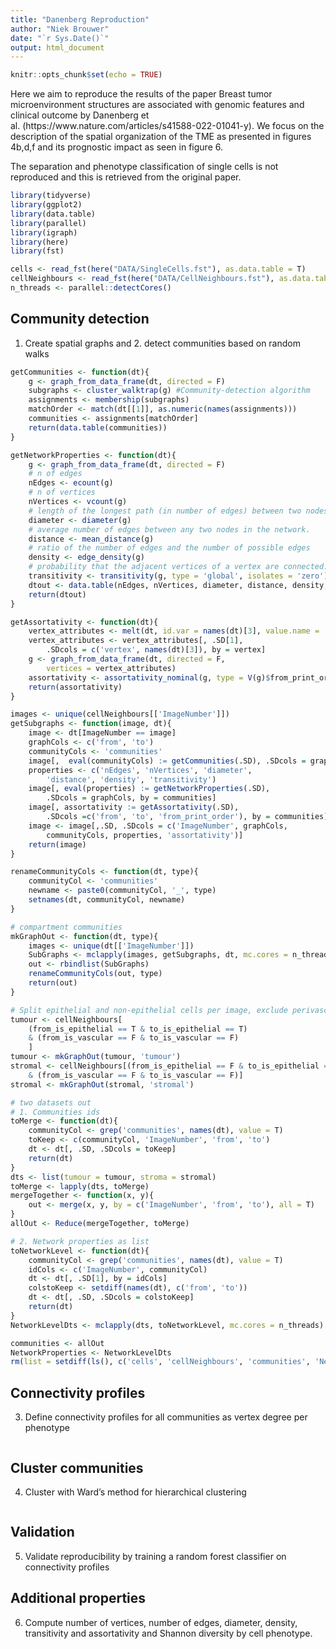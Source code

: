 ```yaml
---
title: "Danenberg Reproduction"
author: "Niek Brouwer"
date: "`r Sys.Date()`"
output: html_document
---
```


```r
knitr::opts_chunk$set(echo = TRUE)
```

Here we aim to reproduce the results of the paper Breast tumor microenvironment structures are associated with genomic features and clinical outcome by Danenberg et al. (https://www.nature.com/articles/s41588-022-01041-y).
We focus on the description of the spatial organization of the TME as presented in figures 4b,d,f and its prognostic impact as seen in figure 6.

The separation and phenotype classification of single cells is not reproduced and this is retrieved from the original paper.

```r
library(tidyverse)
library(ggplot2)
library(data.table)
library(parallel)
library(igraph)
library(here)
library(fst)

cells <- read_fst(here("DATA/SingleCells.fst"), as.data.table = T)
cellNeighbours <- read_fst(here("DATA/CellNeighbours.fst"), as.data.table = T)
n_threads <- parallel::detectCores()
```

## Community detection
1. Create spatial graphs and 2. detect communities based on random walks

```r

getCommunities <- function(dt){
	g <- graph_from_data_frame(dt, directed = F)
	subgraphs <- cluster_walktrap(g) #Community-detection algorithm
	assignments <- membership(subgraphs)
	matchOrder <- match(dt[[1]], as.numeric(names(assignments)))	
	communities <- assignments[matchOrder]
	return(data.table(communities))
}

getNetworkProperties <- function(dt){
	g <- graph_from_data_frame(dt, directed = F)
	# n of edges
	nEdges <- ecount(g)
	# n of vertices
	nVertices <- vcount(g)
	# length of the longest path (in number of edges) between two nodes
	diameter <- diameter(g) 
	# average number of edges between any two nodes in the network.
	distance <- mean_distance(g)
	# ratio of the number of edges and the number of possible edges
	density <- edge_density(g)
	# probability that the adjacent vertices of a vertex are connected. 
	transitivity <- transitivity(g, type = 'global', isolates = 'zero')
	dtout <- data.table(nEdges, nVertices, diameter, distance, density, transitivity)
	return(dtout)
}

getAssortativity <- function(dt){
	vertex_attributes <- melt(dt, id.var = names(dt)[3], value.name = 'vertex')
	vertex_attributes <- vertex_attributes[, .SD[1], 
		.SDcols = c('vertex', names(dt)[3]), by = vertex]
	g <- graph_from_data_frame(dt, directed = F, 
		vertices = vertex_attributes)
	assortativity <- assortativity_nominal(g, type = V(g)$from_print_order)
	return(assortativity)
}

images <- unique(cellNeighbours[['ImageNumber']])
getSubgraphs <- function(image, dt){
	image <- dt[ImageNumber == image]
	graphCols <- c('from', 'to')
	communityCols <- 'communities'
	image[,  eval(communityCols) := getCommunities(.SD), .SDcols = graphCols]
	properties <- c('nEdges', 'nVertices', 'diameter', 
		'distance', 'density', 'transitivity')
	image[, eval(properties) := getNetworkProperties(.SD), 
		.SDcols = graphCols, by = communities]
	image[, assortativity := getAssortativity(.SD), 
		.SDcols =c('from', 'to', 'from_print_order'), by = communities]
	image <- image[,.SD, .SDcols = c('ImageNumber', graphCols, 
		communityCols, properties, 'assortativity')]
	return(image)	
}

renameCommunityCols <- function(dt, type){
	communityCol <- 'communities'
	newname <- paste0(communityCol, '_', type)
	setnames(dt, communityCol, newname)
}

# compartment communities
mkGraphOut <- function(dt, type){
	images <- unique(dt[['ImageNumber']])		
	SubGraphs <- mclapply(images, getSubgraphs, dt, mc.cores = n_threads)
	out <- rbindlist(SubGraphs)
	renameCommunityCols(out, type)
	return(out)
}

# Split epithelial and non-epithelial cells per image, exclude perivascular cells.
tumour <- cellNeighbours[
	(from_is_epithelial == T & to_is_epithelial == T)
	& (from_is_vascular == F & to_is_vascular == F)
	]
tumour <- mkGraphOut(tumour, 'tumour')
stromal <- cellNeighbours[(from_is_epithelial == F & to_is_epithelial == F) 
	& (from_is_vascular == F & to_is_vascular == F)]
stromal <- mkGraphOut(stromal, 'stromal')

# two datasets out
# 1. Communities ids
toMerge <- function(dt){
	communityCol <- grep('communities', names(dt), value = T)
	toKeep <- c(communityCol, 'ImageNumber', 'from', 'to')
	dt <- dt[, .SD, .SDcols = toKeep]
	return(dt)
}
dts <- list(tumour = tumour, stroma = stromal)
toMerge <- lapply(dts, toMerge)
mergeTogether <- function(x, y){
	out <- merge(x, y, by = c('ImageNumber', 'from', 'to'), all = T)
}
allOut <- Reduce(mergeTogether, toMerge)

# 2. Network properties as list
toNetworkLevel <- function(dt){
	communityCol <- grep('communities', names(dt), value = T)
	idCols <- c('ImageNumber', communityCol)
	dt <- dt[, .SD[1], by = idCols]
	colstoKeep <- setdiff(names(dt), c('from', 'to'))
	dt <- dt[, .SD, .SDcols = colstoKeep]
	return(dt)
}
NetworkLevelDts <- mclapply(dts, toNetworkLevel, mc.cores = n_threads)

communities <- allOut
NetworkProperties <- NetworkLevelDts
rm(list = setdiff(ls(), c('cells', 'cellNeighbours', 'communities', 'NetworkProperties')))

```

## Connectivity profiles
3.	Define connectivity profiles for all communities as vertex degree per phenotype

```r

```

## Cluster communities
4.	Cluster with Ward’s method for hierarchical clustering

```r

```


## Validation
5.	Validate reproducibility by training a random forest classifier on connectivity profiles


## Additional properties
6.	Compute number of vertices, number of edges, diameter, density, transitivity and assortativity and Shannon diversity by cell phenotype.
